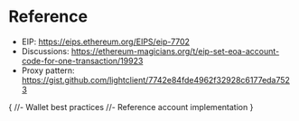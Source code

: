 # Reference

- EIP: https://eips.ethereum.org/EIPS/eip-7702
- Discussions: https://ethereum-magicians.org/t/eip-set-eoa-account-code-for-one-transaction/19923
- Proxy pattern: https://gist.github.com/lightclient/7742e84fde4962f32928c6177eda7523

{
//- Wallet best practices
//- Reference account implementation
}
